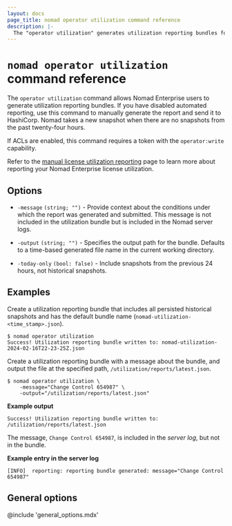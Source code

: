 ```yaml
---
layout: docs
page_title: nomad operator utilization command reference
description: |-
  The "operator utilization" generates utilization reporting bundles for Nomad Enterprise users.
---
```


# `nomad operator utilization` command reference

The `operator utilization` command allows Nomad Enterprise users to generate
utilization reporting bundles. If you have disabled automated reporting, use
this command to manually generate the report and send it to HashiCorp. Nomad
takes a new snapshot when there are no snapshots from the past twenty-four
hours.

If ACLs are enabled, this command requires a token with the `operator:write`
capability.

<EnterpriseAlert />

Refer to the [manual license utilization
reporting](/nomad/docs/enterprise/license/utilization-reporting) page to learn
more about reporting your Nomad Enterprise license utilization.

## Options

- `-message` `(string; "")` - Provide context about the conditions under which
  the report was generated and submitted. This message is not included in the
  utilization bundle but is included in the Nomad server logs.

- `-output` `(string; "")` - Specifies the output path for the bundle. Defaults
  to a time-based generated file name in the current working directory.

- `-today-only` `(bool: false)` - Include snapshots from the previous 24 hours,
  not historical snapshots.

## Examples

Create a utilization reporting bundle that includes all persisted historical
snapshots and has the default bundle name
(`nomad-utilization-<time_stamp>.json`).

```shell-session
$ nomad operator utilization
Success! Utilization reporting bundle written to: nomad-utilization-2024-02-16T22-23-25Z.json
```

Create a utilization reporting bundle with a message about the bundle, and
output the file at the specified path, `/utilization/reports/latest.json`.

```shell-session
$ nomad operator utilization \
    -message="Change Control 654987" \
    -output="/utilization/reports/latest.json"
```

**Example output**

<CodeBlockConfig hideClipboard>

```plaintext
Success! Utilization reporting bundle written to: /utilization/reports/latest.json
```

</CodeBlockConfig>

The message, `Change Control 654987`, is included in the _server log_, but not
in the bundle.

**Example entry in the server log**

<CodeBlockConfig hideClipboard>

```plaintext
[INFO]  reporting: reporting bundle generated: message="Change Control 654987"
```

</CodeBlockConfig>

## General options

@include 'general_options.mdx'
